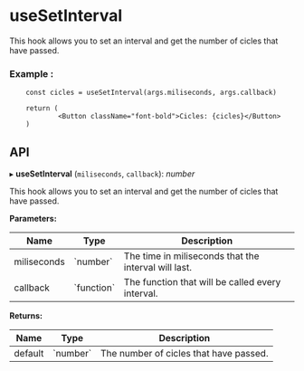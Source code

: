 


<Meta of={useSetInterval} />




# useSetInterval

This hook allows you to set an interval and get the number of cicles that have passed.

### Example :

```tsx
	const cicles = useSetInterval(args.miliseconds, args.callback)

	return (
			<Button className="font-bold">Cicles: {cicles}</Button>
	)
```


<Canvas of={useSetInterval.Example} />

## **API**

▸ **useSetInterval**  (`miliseconds`, `callback`): *number*

This hook allows you to set an interval and get the number of cicles that have passed.

**Parameters:**

<table>

<thead>
<tr>
<th> Name </th>
<th> Type </th>
<th> Description </th>
</tr>
</thead>

<tbody>
<tr>
<td> miliseconds </td>
<td> `number` </td>
<td> The time in miliseconds that the interval will last. </td>
</tr>
<tr>
<td> callback </td>
<td> `function` </td>
<td> The function that will be called every interval. </td>
</tr>

</tbody>

</table>



**Returns:**


<table>

<thead>

<tr>
<th> Name </th>
<th> Type </th>
<th> Description </th>
</tr>
</thead>


<tbody>
<tr>
<td> default </td>
<td> `number` </td>
<td>  
The number of cicles that have passed.
</td>
</tr>
</tbody>


</table>


<Controls/>
